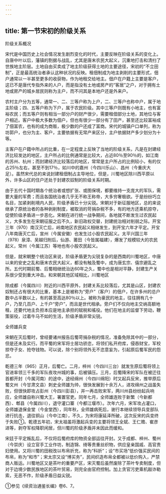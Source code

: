 ```yaml
---
---
---
```

title: 第一节宋初的阶级关系
---



阶级关系概况

宋代是中国历史上社会情况发生剧烈变化的时代，主要反映在阶级关系的变化上。自唐中叶以后，藩镇的割据与战乱，尤其是唐末农民大起义，沉重地打击和清扫了世族地主阶层。土地自由买卖成了地主阶级获得土地的主要途径，宋初的“不立田制”，正是最高统治者承认这种状况的反映。租佃制成为地主剥削的主要形式，佃户通常以一半甚至更多的收获物，作为地租交给地主。佃户在户籍上主要是客户，这已不是唐代专指外来的人户，而是指没有土地或房产的“客居”之户，对于拥有土地或房产的城乡居民则称为主户，而不问其是本地户还是外来户。

农村主户分为五等，通常一、二、三等户称为上户，二、三等户也称中户，属于地主阶级；四、五等户称为下户，属于农民阶级。其中三等户则既有小地主，也有富裕农民；而五等户则有相当一部分户的财产很少，需要租佃部分土地，其地位与客户相近。客户中极大多数为佃户，但也有很少一部分有了田产，甚至还比较富裕成了佃富农，也有的成为商贩，极少数的户还成了富商。宋代的城镇户口单列，称为坊郭户，也分为主、客户，主要依据有无常产来区分，主户依据财产多少划分为十等。

主客户在户籍中所占的比重，在一定程度上反映了当地的阶级关系，凡是在封建经济比较发达的地区，主户所占的比例通常是比较大，占近80％至90％的，如江南的苏州、杭州；而封建经济比较落后的地区，常常是主户所占的比例较小，有的仅占25％左右，甚至不到17％，如川中的嘉州（今四川乐山）、昌州（今重庆大足）。虽然宋代总的来说封建租佃制占主导地位，但是，川蜀地区除川西平原以外，许多山区的住户还处于封建农奴制的阶级关系时期。

由于五代十国时期各个统治者或想扩张、或图保境，都要维持一支庞大的军队，需要大量的军费；而且各国统治者几乎无不称王称帝，大多穷奢极欲。于是纷纷巧立名目，加紧剥削境内人民，阶级矛盾已十分尖锐。宋朝对于新征服地区，总的来说继承了原统治者的各种剥削制度，被取消的苛捐杂税不多，有的地方还乘机掠夺，促使阶级矛盾进一步恶化。宋朝在进行统一战争期间，各地就不断发生过农民起义，大多发生在宋朝征服之后不久，新旧政权交替，封建统治相对削弱之际。开宝三年（970）南汉灭亡后，岭南地区农民起义相继发生，到开宝六年才平定。开宝八年南唐灭亡后，宣州（今属安徽）也发生过小股农民起义。太平兴国三年（978）泉漳、吴越归附后，仙游、莆田（今皆属福建），爆发了规模较大的农民起义，常州（今属江苏）等地也有小股农民起义。

但是，就宋朝整个统治区来说，阶级矛盾更为尖锐复杂的是西南的川蜀地区，中唐以来的安史之乱和唐末农民大起义，都没有触及蜀中，成为唐玄宗、僖宗避乱之所。五代时期前蜀、后蜀相继统治达60年之久，蜀中也是相对平静，封建生产关系很少受到重大冲击。和宋朝其他区域相比，川蜀地区

除成都（今属四川）附近的川西平原外，封建关系比较落后，尤其是山区，封建农奴制还占有很大的比重，基本上是被称为“旁户”（客户）的佃户，在许多州的总户数中占半数以上，有的甚至高达80％以上。被称为豪民的地主，往往拥有几十户，乃至几百户、上千户“旁户”，而且是世代相承。旁户们不仅向地主交纳高额地租，还要代地主负担本应是地主承担的赋税和徭役。他们在地主的监督下劳动，鞭策驱役，过着牛马不如的生活，阶级矛盾非常尖锐。

全师雄兵变

宋朝在灭后蜀时，曾经要诸州报告后蜀苛捐杂税的情况，准备免除其中的一部分，但是还未及实行。而平蜀的宋军将士居功骄恣，将领们私开府库，侵吞财宝，军校掠夺子女、抢夺钱物。可以说，除个别将领外无不恣意妄为，引起原后蜀军民的怨忿。

乾德三年（965）正月，后蜀亡。二月，梓州（今四川三台）就发生原后蜀将领上官进率领三千多的军队夜攻州城的事，后被镇压。三月，后蜀降宋的军队在被迁往首都开封（今属河南）的途中，途经绵州（今四川绵阳）时又起兵反宋，推举原后蜀文州（今甘肃文县）刺史全师雄为帅，很快发展到十余万人，进攻绵州之战虽失败，但很快即攻占彭州（今四川彭县），并一再击败宋军，两川州县纷纷起兵响应，全师雄自称兴蜀大王，署置官吏。同年七月，全师雄连败于新繁（今新都西）、郫县（今属四川），退守灌口寨（今都江堰市）。次年六月，宋军攻占灌口，全师雄退保金堂（今金堂西），同年秋，全师雄病死后，谢行本继续领导兵变部队进行抗击，退往铜山（今中江南），不久，为宋将康延泽所破，这次反宋的兵变终于失败①。乾德五年初，宋太祖虽将激起兵变的主要将领王全斌、王仁赡、崔彦进等，剥夺军权降职闲居，但川蜀的阶级矛盾并未因此而缓和。

宋廷于平定叛乱后，不仅将后蜀府库的物资全部运往开封。又于成都、梓州、蜀州（今崇庆）设立官手工业作坊，制造锦、绮等贵重丝织物，供应皇亲国戚、高官贵妇使用。又将川蜀的田税改以布帛折充，称为“科折”；设“市买场”低价强买民间的布帛，称为“和市”；宋太宗又设“博买务”，民间织造布帛全都被以低价购入，严禁商人贩运。川蜀地区又是茶叶的重要产区，宋灭蜀后虽然废除了茶叶专卖制度，但对于边境少数民族地区的茶叶贸易，则完全由官府控制。加上贪官污吏乘机敲诈勒索，无恶不作，阶级矛盾日益尖锐。

①参见《续资治通鉴长编》卷6、7。